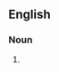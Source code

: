 {{also|lick-spittles}}

==English==

===Noun===
{{head|en|noun form}}

# {{plural of|lickspittle|lang=en}}